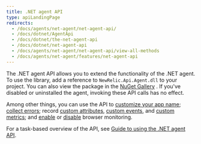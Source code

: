 ```yaml
---
title: .NET agent API
type: apiLandingPage
redirects:
  - /docs/agents/net-agent/net-agent-api/
  - /docs/dotnet/AgentApi
  - /docs/dotnet/the-net-agent-api
  - /docs/dotnet/net-agent-api
  - /docs/agents/net-agent/net-agent-api/view-all-methods
  - /docs/agents/net-agent/features/net-agent-api
---
```


The .NET agent API allows you to extend the functionality of the .NET agent. To use the library, add a reference to `NewRelic.Api.Agent.dll` to your project. You can also view the package in the [NuGet Gallery](https://www.nuget.org/packages/NewRelic.Agent.Api/ 'Link opens in a new window.') . If you've disabled or uninstalled the agent, invoking these API calls has no effect.

Among other things, you can use the API to [customize your app name](/docs/agents/net-agent/net-agent-api/setapplicationname-net-agent); [collect errors](/docs/agents/net-agent/net-agent-api/noticeerror-net-agent); record [custom attributes](/docs/agents/net-agent/net-agent-api/addcustomparameter-net-agent), [custom events](/docs/agents/net-agent/net-agent-api/recordcustomevent-net-agent), and [custom metrics](/docs/agents/net-agent/net-agent-api/recordmetric-net-agent); and [enable](/docs/agents/net-agent/net-agent-api/getbrowsertimingheader-net-agent) or [disable](/docs/agents/net-agent/net-agent-api/disablebrowsermonitoring-net-agent) browser monitoring.

For a task-based overview of the API, see [Guide to using the .NET agent API](/docs/agents/net-agent/api-guides/guide-using-net-agent-api).
